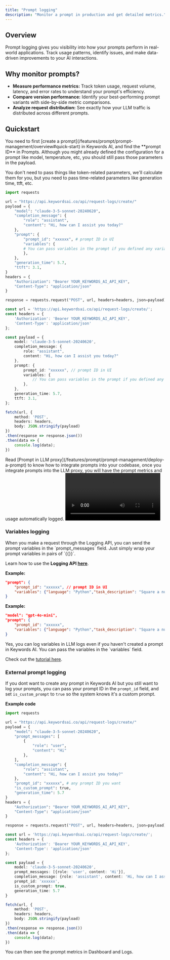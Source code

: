 ```yaml
---
title: "Prompt logging"
description: "Monitor a prompt in production and get detailed metrics."
---
```

## Overview
Prompt logging gives you visibility into how your prompts perform in real-world applications. Track usage patterns, identify issues, and make data-driven improvements to your AI interactions.

## Why monitor prompts?
- **Measure performance metrics:** Track token usage, request volume, latency, and error rates to understand your prompt's efficiency.
- **Compare version performance:** Identify your best-performing prompt variants with side-by-side metric comparisons.
- **Analyze request distribution:** See exactly how your LLM traffic is distributed across different prompts.

## Quickstart
<Note>
You need to first [create a prompt](/features/prompt/prompt-management/overview#quick-start) in Keywords AI, and find the **prompt ID** in Prompts.
</Note>
<Tabs>
<Tab title="Logging API">
Although you might already defined the configuration for a prompt like model, temperature, etc, you should still pass those parameters in the payload. 

You don't need to pass things like token-related parameters, we'll calculate them for you, but you need to pass time-related parameters like generation time, ttft, etc.
<CodeGroup>
```python Python {10-15}
import requests

url = "https://api.keywordsai.co/api/request-logs/create/"
payload = {
    "model": "claude-3-5-sonnet-20240620",
    "completion_message": {
        "role": "assistant",
        "content": "Hi, how can I assist you today?"
    },
    "prompt": {
        "prompt_id": "xxxxxx", # prompt ID in UI
        "variables": {
        # You can pass variables in the prompt if you defined any variables in the UI
        },
    },
    "generation_time": 5.7,
    "ttft": 3.1,
}
headers = {
    "Authorization": "Bearer YOUR_KEYWORDS_AI_API_KEY",
    "Content-Type": "application/json"
}

response = requests.request("POST", url, headers=headers, json=payload)
```

```typescript Typescript {13-18}
const url = 'https://api.keywordsai.co/api/request-logs/create/';
const headers = {
    'Authorization': 'Bearer YOUR_KEYWORDS_AI_API_KEY',
    'Content-Type': 'application/json'
};

const payload = {
    model: 'claude-3-5-sonnet-20240620',
    completion_message: {
        role: "assistant",
        content: "Hi, how can I assist you today?"
    },
    prompt: {
        prompt_id: "xxxxxx", // prompt ID in UI
        variables: {
            // You can pass variables in the prompt if you defined any variables in the UI
        },
    },
    generation_time: 5.7,
    ttft: 3.1,
};

fetch(url, {
    method: 'POST',
    headers: headers,
    body: JSON.stringify(payload)
})
.then(response => response.json())
.then(data => {
    console.log(data);
})
```

</CodeGroup>
</Tab>
<Tab title="LLM proxy">
Read [Prompt in LLM proxy](/features/prompt/prompt-management/deploy-a-prompt) to know how to integrate prompts into your codebase, once you integrate prompts into the LLM proxy, you will have the prompt metrics and usage automatically logged.

<Card title="Integrate prompts into proxy" href="/features/prompt/prompt-management/deploy-a-prompt">

</Card>
</Tab>

</Tabs>

<Frame>
<video   controls className="w-full aspect-video" src="https://keywordsai-static.s3.us-east-1.amazonaws.com/docs/prompt/prompt-monitor.mp4"></video>
</Frame>

### Variables logging

<Tabs>
<Tab title="Logging API">
When you make a request through the Logging API, you can send the prompt variables in the `prompt_messages` field. Just simply wrap your prompt variables in pairs of `{{}}`.

Learn how to use the **Logging API [here](/features/monitoring/logging-api)**.

**Example:**

```json
"prompt": {
    "prompt_id": "xxxxxx", // prompt ID in UI
    "variables": {"language": "Python","task_description": "Square a number", "specific_library": "math"}
}
```
</Tab>

<Tab title="LLM proxy">

**Example:**

```json
"model": "gpt-4o-mini",
"prompt": {
    "prompt_id": "xxxxxx",
    "variables": {"language": "Python","task_description": "Square a number", "specific_library": "math"}
}
```
</Tab>
</Tabs>

<Accordion title="Can I log variables in logs even if I haven't created a prompt in Keywords AI?">
Yes, you can log variables in LLM logs even if you haven't created a prompt in Keywords AI. You can pass the variables in the `variables` field.

Check out the [tutorial here](/features/monitoring/logging/log-prompt-variable).

</Accordion>

### External prompt logging
If you dont want to create any prompt in Keywords AI but you still want to log your prompts, you can pass your prompt ID in the `prompt_id` field, and set `is_custom_prompt` to `true` so the system knows it's a custom prompt.

**Example code**
<CodeGroup>
```python Logging API Python{16-17}
import requests

url = "https://api.keywordsai.co/api/request-logs/create/"
payload = {
    "model": "claude-3-5-sonnet-20240620",
    "prompt_messages": [
        {
            "role": "user",
            "content": "Hi"
        },
    ],
    "completion_message": {
        "role": "assistant",
        "content": "Hi, how can I assist you today?"
    },
    "prompt_id": "xxxxxx", # any prompt ID you want
    "is_custom_prompt": true,
    "generation_time": 5.7
}
headers = {
    "Authorization": "Bearer YOUR_KEYWORDS_AI_API_KEY",
    "Content-Type": "application/json"
}

response = requests.request("POST", url, headers=headers, json=payload)
```

```typescript Typescript {11-12}
const url = 'https://api.keywordsai.co/api/request-logs/create/';
const headers = {
    'Authorization': 'Bearer YOUR_KEYWORDS_AI_API_KEY',
    'Content-Type': 'application/json'
};

const payload = {
    model: 'claude-3-5-sonnet-20240620',
    prompt_messages: [{role: 'user', content: 'Hi'}],
    completion_message: {role: 'assistant', content: 'Hi, how can I assist you today?'},
    prompt_id: 'xxxxxx',
    is_custom_prompt: true,
    generation_time: 5.7
}

fetch(url, {
    method: 'POST',
    headers: headers,
    body: JSON.stringify(payload)
})
.then(response => response.json())
.then(data => {
    console.log(data);
})
```
</CodeGroup>

You can then see the prompt metrics in Dashboard and Logs.